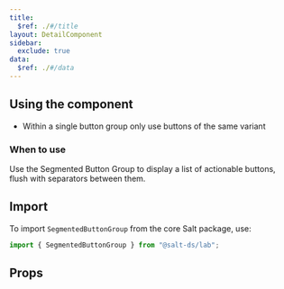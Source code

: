 ```yaml
---
title:
  $ref: ./#/title
layout: DetailComponent
sidebar:
  exclude: true
data:
  $ref: ./#/data
---
```


## Using the component

- Within a single button group only use buttons of the same variant

### When to use

Use the Segmented Button Group to display a list of actionable buttons, flush with separators between them.

## Import

To import `SegmentedButtonGroup` from the core Salt package, use:

```js
import { SegmentedButtonGroup } from "@salt-ds/lab";
```

## Props

<PropsTable packageName="lab" componentName="SegmentedButtonGroup" />
